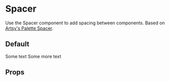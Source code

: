 

<Meta title="Layout | Spacer" component={Spacer} />

# Spacer

Use the Spacer component to add spacing between components. Based on [Artsy's Palette Spacer](https://palette.artsy.net/).

## Default

<Preview withToolbar >
    <Story name="Default">
      <Box>
        <Text>Some text</Text>
        <Spacer height="100px"/>
        <Text>Some more text</Text>
      </Box>
    </Story>
</Preview >

## Props

<Props of={Spacer}/>



